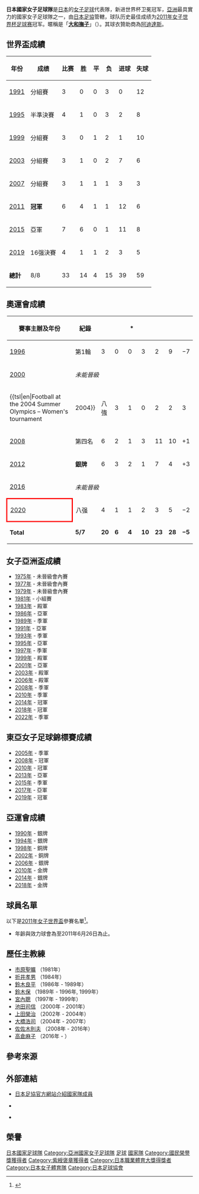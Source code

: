 {{NoteTA|G1=足球}}
{{Infobox women's national football team
| Name = 日本
| Badge = JFA Logo.svg
| Nickname = 大和撫子 <br>（なでしこジャパン）<br> 鏗鏘櫻花
| Association = [[日本足球協會|日本足球協會]]
| Confederation = [[亚洲足球联合会|亞洲足球總會]]（AFC）
| Coach = {{flagicon|JPN}} [[高倉麻子|高倉麻子]]
| Most caps = {{flagicon|JPN}} [[泽穗希|泽穗希]] (204)
| Top scorer = {{flagicon|JPN}} [[泽穗希|泽穗希]] (83)
| FIFA Trigramme = JPN
| FIFA Rank = {{FIFA Women's World Rankings|JPN}}
|FIFA max = 3
|FIFA max date = 2011年12月23日
|FIFA min = 14
|FIFA min date = 2003年7月
| pattern_la1 = _jpn18h
| pattern_b1 = _jpn18 woman h
| pattern_ra1 = _jpn18h
| pattern_sh1 = _jpn18h
| pattern_so1 = _jpn18h
| leftarm1 = FFFFFF
| body1 = FFFFFF
| rightarm1 = FFFFFF
| shorts1 = 000000
| socks1 = 001040
| pattern_la2 = _jap15a
| pattern_b2 = _jap15a
| pattern_ra2 = _jap15a
| pattern_sh2 = _blanco
| pattern_so2 = _jap15a
| leftarm2 = C1C1C1
| body2 = FFFFFF
| rightarm2 = C1C1C1
| shorts2 = FFFFFF
| socks2 = FFFFFF
<!--|pattern_la2 = _JFA_12a|pattern_b2 = _JFA_12wa|pattern_pi2 = _JFA_12a|pattern_sh2 = _CONDIVO12_ONWHITE|pattern_so2 = _JFA_12a
| leftarm2 = FFFFFF|body2 = FFFFFF|rightarm2 = FFFFFF|shorts2 = 000040|socks2 = FF00FF-->
| First game = {{fbw|TPE}} 1 – 0 {{fbw-rt|JPN}}([[香港|香港]]; 1981年6月7日)
| Largest win = {{fbw|JPN}} 21 – 0 {{fbw-rt|GUM}}([[中國|中國]] , [[广州市|廣州]]; 1997年12月5日)
| Largest loss = {{fbw|USA}} 9 – 0 {{fbw-rt|JPN}}([[美國|美國]] , [[夏洛特_(北卡羅來納州)|夏洛特]]; 1999年4月29日)
| World cup apps = 7
| World cup first = 1991年
| World cup best = [[Image:Med_1.png|Winners]] 冠軍, [[2011年國際足協女子世界盃|2011]]
| Olympic apps = 4
| Olympic first = 1996年
| Olympic best = [[Image:Med_2.png|Runners-Up]] 亞軍, [[2012年夏季奧林匹克運動會女子足球比賽|2012]]
| Regional name = [[亞足聯女子亞洲盃|亞洲盃]]
| Regional cup apps = 15
| Regional cup first = [[1981年亞足聯女子錦標賽|1981]]
| Regional cup best = [[Image:Med_1.png|Winner]] 冠軍， [[2014年亞足聯女子亞洲盃|2014]]
| type = women

}}

'''日本國家女子足球隊'''是[[日本|日本]]的[[女子足球|女子足球]]代表隊，新进世界杯卫冕冠军，[[亞洲|亞洲]]最具實力的國家女子足球隊之一，由[[日本足球協會|日本足協]]管轄，球队历史最佳成绩为[[2011年國際足協女子世界盃|2011年女子世界杯足球赛]]冠军。暱稱是「'''[[大和撫子|大和撫子]]'''」（{{lang|ja|なでしこジャパン}}）。其球衣贊助商為[[阿迪達斯|阿迪達斯]]。

== 世界盃成績 ==
{| class="wikitable" style="text-align: center;" 
|-
!年份
!成绩
!比赛
!胜 
!平
!负
!进球
!失球
|- 
|{{flagicon|PRC}} [[1991年國際足協女子世界盃|1991]]||分組賽||3||0||0||3||0||12
|- 
|{{flagicon|SWE}} [[1995年國際足協女子世界盃|1995]]||半準決賽||4||1||0||3||2||8
|-
|{{flagicon|USA}} [[1999年國際足協女子世界盃|1999]]||分組賽||3||0||1||2||1||10
|- 
|{{flagicon|USA}} [[2003年國際足協女子世界盃|2003]]||分組賽||3||1||0||2||7||6
|-
|{{flagicon|PRC}} [[2007年國際足協女子世界盃|2007]]||分組賽||3||1||1||1||3||3
|- bgcolor=gold
|{{flagicon|GER}} [[2011年國際足協女子世界盃|2011]]||'''冠軍'''||6||4||1||1||12||6
|- bgcolor=silver
|{{flagicon|CAN}} [[2015年國際足協女子世界盃|2015]]||亞軍||7||6||0||1||11||8
|-
|{{flagicon|FRA}} [[2019年國際足協女子世界盃|2019]]||16强決賽||4||1||1||2||3||5
|- 
|'''總計'''||8/8||33||14||4||15||39||59 
|}

== 奧運會成績 ==
{|class="wikitable" style="text-align: center;font-size:95%;"
|-
!賽事主辦及年份
!紀錄
!width=20|{{Tooltip|GP|場次}}
!width=20|{{Tooltip|W|勝}}
!width=20|{{Tooltip|D|平}}*
!width=20|{{Tooltip|L|負}}
!width=20|{{Tooltip|GS|進球}}
!width=20|{{Tooltip|GA|失球}}
!width=20|{{Tooltip|GD|淨勝球}}
|- 
|{{flagicon|USA}} [[1996年夏季奥林匹克运动会足球比赛|1996]] || 第1輪 || 3 || 0 || 0 || 3 || 2 || 9 || −7
|- 
|{{flagicon|AUS}} [[2000年夏季奥林匹克运动会足球比赛|2000]]
|colspan=8|''未能晉級''
|- 
|{{flagicon|GRE}} {{tsl|en|Football at the 2004 Summer Olympics – Women's tournament||2004}}|| 八強 || 3 || 1 || 0 || 2 || 2 || 3 || −1
|- bgcolor=#9acdff
|{{flagicon|CHN}} [[2008年夏季奧林匹克運動會女子足球比賽|2008]] || 第四名 || 6 || 2 || 1 || 3 || 11 || 10 || +1
|-bgcolor=Silver
|{{flagicon|GBR}} [[2012年夏季奧林匹克運動會女子足球比賽|2012]] || '''銀牌''' || 6 || 3 || 2 || 1 || 7 || 4 || +3
|-
|{{flagicon|Brazil}} [[2016年夏季奧林匹克運動會女子足球比賽|2016]]
|colspan=8|''未能晉級''
|-
|style="border: 3px solid red"|{{flagicon|JPN}} [[2020年夏季奥林匹克运动会女子足球比赛|2020]]|| 八强 || 4 || 1 || 1 || 2 || 3 || 5 || −2
|-
|'''Total''' || '''5/7''' || '''20''' || '''6''' || '''4''' || '''10''' || '''23''' || '''28''' || '''−5'''
|}

== 女子亞洲盃成績 ==
*[[1975年亞足聯女子錦標賽|1975年]] - 未晉級會內賽
*[[1977年亚足联女子锦标赛|1977年]] - 未晉級會內賽
*[[1980年亞足聯女子錦標賽|1979年]] - 未晉級會內賽
*[[1981年亞足聯女子錦標賽|1981年]] - 小組賽
*[[1983年亞足聯女子錦標賽|1983年]] - 殿軍
*[[1986年亞足聯女子錦標賽|1986年]] - 亞軍
*[[1989年亚足联女子锦标赛|1989年]] - 季軍
*[[1991年亚足联女子锦标赛|1991年]] - 亞軍
*[[1993年亚足联女子锦标赛|1993年]] - 季軍
*[[1995年亚足联女子锦标赛|1995年]] - 亞軍
*[[1997年亞足聯女子錦標賽|1997年]] - 季軍
*[[1999年亚足联女子锦标赛|1999年]] - 殿軍
*[[2001年亞足聯女子錦標賽|2001年]] - 亞軍
*[[2003年亞足聯女子錦標賽|2003年]] - 殿軍
*[[2006年亞足聯女子亞洲盃|2006年]] - 殿軍
*[[2008年亞足聯女子亞洲盃|2008年]] - 季軍
*[[2010年亞足聯女子亞洲盃|2010年]] - 季軍
*[[2014年亞足聯女子亞洲盃|2014年]] - 冠軍
*[[2018年亞足聯女子亞洲盃|2018年]] - 冠軍
*[[2022年亞足聯女子亞洲盃|2022年]] - 季軍

== 東亞女子足球錦標賽成績 ==
*[[2005年東亞女子足球錦標賽|2005年]] - 季軍
*[[2008年東亞女子足球錦標賽|2008年]] - 冠軍
*[[2010年東亞女子足球錦標賽|2010年]] - 冠軍
*[[2013年女子東亞盃足球賽|2013年]] - 亞軍
*[[2015年女子東亞盃足球賽|2015年]] - 季軍
*[[2017年女子東亞盃足球賽|2017年]] - 亞軍
*[[2019年女子東亞盃足球賽|2019年]] - 冠軍

== 亞運會成績 ==
*[[1990年亞洲運動會足球比賽|1990年]] - 銀牌
*[[1994年亞洲運動會足球比賽|1994年]] - 銀牌
*[[1998年亞洲運動會足球比賽|1998年]] - 銅牌
*[[2002年亞洲運動會足球比賽|2002年]] - 銅牌
*[[2006年亞洲運動會足球比賽|2006年]] - 銀牌
*[[2010年亞洲運動會足球比賽|2010年]] - 金牌
*[[2014年亚洲运动会足球比赛|2014年]] - 銀牌
*[[2018年亞洲運動會女子足球比賽|2018年]] - 金牌

== 球員名單 ==
以下是[[2011年國際足協女子世界盃|2011年女子世界盃]]參賽名單<ref>{{cite web|title=Sawa set for fifth tournament|url=http://www.fifa.com/womensworldcup/news/newsid=1449327/index.html|accessdate=2011-06-08|date=2011-06-08|work=[[FIFA|FIFA]]|archive-url=https://web.archive.org/web/20110902153323/http://www.fifa.com/womensworldcup/news/newsid=1449327/index.html|archive-date=2011-09-02|dead-url=yes}}</ref>。

{{nat fs g start}}
{{nat fs g player |no=1 |pos=GK |name=[[山鄉望|山鄉望]] |age=1975年1月16日（36歲）|caps=58 |goals=0 |club=[[浦和紅鑽女子隊|浦和紅鑽女子隊]] |clubnat=JPN}}
{{nat fs g player |no=2 |pos=DF |name=[[近賀由香里|近賀由香里]] |age=1984年5月2日（27歲）|caps=19 |goals=0 |club=[[INAC神戶雌獅|INAC神戶雌獅]] |clubnat=JPN}}
{{nat fs g player |no=3 |pos=DF |name=[[岩清水梓|岩清水梓]] |age=1986年10月14日（24歲）|caps=23 |goals=5 |club=[[日視美人|日視美人]] |clubnat=JPN}}
{{nat fs g player |no=4 |pos=DF |name=[[熊谷紗希|熊谷紗希]] |age=1990年10月17日（20歲）|caps=20 |goals=0 |club=[[浦和紅鑽女子隊|浦和紅鑽女子隊]] |clubnat=JPN}}
{{nat fs g player |no=5 |pos=DF |name=[[矢野喬子|矢野喬子]] |age=1984年6月3日（27歲）|caps=41 |goals=1 |club=[[浦和紅鑽女子隊|浦和紅鑽女子隊]] |clubnat=JPN}}
{{nat fs g player |no=6 |pos=MF |name=[[阪口夢穗|阪口夢穗]] |age=1987年10月15日（23歲）|caps=12 |goals=13 |club=[[新潟天鵝女子隊|新潟天鵝女子隊]] |clubnat=JPN}}
{{nat fs g player |no=7 |pos=FW |name=[[安藤梢|安藤梢]] |age=1982年7月9日（28歲）|caps=52 |goals=7 |club=[[FCR2001杜伊斯堡|FCR2001杜伊斯堡]] |clubnat=GER}}
{{nat fs g player |no=8 |pos=MF |name=[[宮間綾|宮間綾]] |age=1985年1月28日（26歲）|caps=50 |goals=15 |club=[[岡山湯鄉戀人|岡山湯鄉戀人]] |clubnat=JPN}}
{{nat fs g player |no=9 |pos=MF |name=[[川澄奈穗美|川澄奈穗美]] |age=1985年9月23日（25歲）|caps=13 |goals=2 |club=[[INAC神戶雌獅|INAC神戶雌獅]] |clubnat=JPN}}
{{nat fs g player |no=10 |pos=MF |name=[[澤穗希|澤穗希]] ([[隊長_(足球)|C]]) |age=1978年7月9日（32歲）|caps=170 |goals=78 |club=[[INAC神戶雌獅|INAC神戶雌獅]] |clubnat=JPN}}
{{nat fs g player |no=11 |pos=FW |name=[[大野忍|大野忍]] |age=1984年1月23日（27歲）|caps=46 |goals=18 |club=[[INAC神戶雌獅|INAC神戶雌獅]] |clubnat=JPN}}
{{nat fs g player |no=12 |pos=GK |name=[[福元美穗|福元美穗]] |age=1983年10月2日（27歲）|caps=33 |goals=0 |club=[[岡山湯鄉戀人|岡山湯鄉戀人]] |clubnat=JPN}}
{{nat fs g player |no=13 |pos=MF |name=[[宇津木瑠美|宇津木瑠美]] |age=1988年12月5日（22歲）|caps=16 |goals=0 |club=[[蒙彼利埃足球俱樂部_(女子足球隊)|蒙彼利埃女子隊]] |clubnat=FRA}}
{{nat fs g player |no=14 |pos=DF |name=[[上尾野邊惠|上尾野邊惠]] |age=1986年3月15日（25歲）|caps=13 |goals=2 |club=[[新潟天鵝女子隊|新潟天鵝女子隊]] |clubnat=JPN}}
{{nat fs g player |no=15 |pos=DF |name=[[鮫島彩|鮫島彩]] |age=1987年6月16日（24歲）|caps=24 |goals=2 |club=[[波士頓開拓者|波士頓開拓者]] |clubnat=USA}}
{{nat fs g player |no=16 |pos=DF |name=[[田中明日菜|田中明日菜]] |age=1988年4月23日（23歲）|caps=2 |goals=0 |club=[[INAC神戶雌獅|INAC神戶雌獅]] |clubnat=JPN}}
{{nat fs g player |no=17 |pos=FW |name=[[大仪见優季|大仪见優季]] |age=1987年6月15日（24歲）|caps=67 |goals=32 |club=[[切尔西女足俱樂部|切尔西女足俱樂部]] |clubnat=ENG}}
{{nat fs g player |no=18 |pos=FW |name=[[丸山桂里奈|丸山桂里奈]] |age=1983年3月26日（28歲）|caps=60 |goals=13 |club=[[千葉市原女子隊|千葉市原女子隊]] |clubnat=JPN}}
{{nat fs g player |no=19 |pos=FW |name=[[高瀨愛實|高瀨愛實]] |age=1990年11月10日（20歲）|caps=15 |goals=4 |club=[[INAC神戶雌獅|INAC神戶雌獅]] |clubnat=JPN}}
{{nat fs g player |no=20 |pos=FW |name=[[岩淵真奈|岩淵真奈]] |age=1993年3月18日（18歲）|caps=9 |goals=2 |club=[[日視美人|日視美人]] |clubnat=JPN}}
{{nat fs g player |no=21 |pos=GK |name=[[海堀步|海堀步]] |age=1984年9月4日（26歲）|caps=16 |goals=0 |club=[[INAC神戶雌獅|INAC神戶雌獅]] |clubnat=JPN}}
{{nat fs g end}}

*年齡與效力球會為至2011年6月26日為止。

== 歷任主教練 ==
*[[市原聖曠|市原聖曠]] （1981年）
*[[折井孝男|折井孝男]] （1984年）
*[[鈴木良平|鈴木良平]] （1986年 - 1989年）
*[[鈴木保|鈴木保]] （1989年 - 1996年, 1999年）
*[[宮內聰|宮內聰]] （1997年 - 1999年）
*[[池田司信|池田司信]] （2000年 - 2001年）
*[[上田榮治|上田榮治]] （2002年 - 2004年）
*[[大橋浩司|大橋浩司]] （2004年 - 2007年）
*[[佐佐木則夫|佐佐木則夫]] （2008年 - 2016年）
*[[高倉麻子|高倉麻子]] （2016年 - ）

== 參考來源 ==
{{Reflist|}}

== 外部連結 ==
* [https://web.archive.org/web/20060428152146/http://www.jfa.or.jp/e/teams/index.html 日本足協官方網站介紹國家隊成員]
{{Commonscat|Japan women's national football team|日本國家女子足球隊}}
*{{official|http://www.jfa.or.jp/}} {{ja icon}}
*{{official|http://www.jfa.or.jp/eng/}} {{en icon}}

== 榮譽 ==
{{start box}}
{{s-sports}}
{{succession box
 | before = [[2007年國際足協女子世界盃|2007年]][[德国国家女子足球队|德國]]{{flagicon|GER}}
 | title = [[國際足協世界盃|世界盃]]冠軍
 | years = [[2011年國際足協女子世界盃|2011年]] (第一次奪冠)
 | after = [[2015年國際足協女子世界盃|2015年]][[美国国家女子足球队|美國]]{{flagicon|USA}}
}}
{{end box}}

{{日本足球}}
{{國民榮譽獎}}
{{亞洲足聯會員女子足球代表隊}}
{{日本職業體育大獎}}
{{Navboxes colour 
|title= 日本參賽大賽決賽圈
|bg= #0202FF
|fg= white
|bordercolor= #0202FF
|list1=
{{2011年女子世界盃足球賽日本參賽名單}}
}}
[[Category:日本國家足球隊|]]
[[Category:亞洲國家女子足球隊|Category:亞洲國家女子足球隊]]
[[Category:日本體育國家隊|足球]]
[[Category:日本女子足球|國家隊]]
[[Category:國民榮譽獎獲得者|Category:國民榮譽獎獲得者]]
[[Category:紫綬褒章獲得者|Category:紫綬褒章獲得者]]
[[Category:日本職業體育大獎得獎者|Category:日本職業體育大獎得獎者]]
[[Category:日本女子體育隊|Category:日本女子體育隊]]
[[Category:日本足球協會|Category:日本足球協會]]
